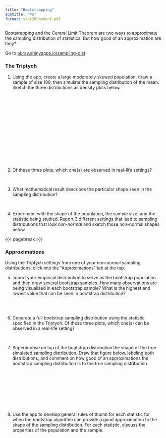 ```yaml
---
title: "Bootstrapping"
subtitle: "PS"
format: stat20handout-pdf
---
```


Bootstrapping and the Central Limit Theorem are two ways to approximate the sampling distribution of statistics. But how good of an approximation are they?

Go to [abray.shinyapps.io/sampling-dist](abray.shinyapps.io/sampling-dist).

### The Triptych

@. Using the app, create a large moderately skewed population, draw a sample of size 100, then simulate the sampling distribution of the mean. Sketch the three distributions as density plots below.

\
\
\
\
\
\
\
\
\
\
\
\
\

@. Of these three plots, which one(s) are observed in real-life settings?

\

@. What mathematical result describes the particular shape seen in the sampling distribution?

\

@. Experiment with the shape of the population, the sample size, and the statistic being studied. Report 3 different settings that lead to sampling distributions that look *non-normal* and sketch those non-normal shapes below.


{{< pagebreak >}}

### Approximations

Using the Triptych settings from one of your non-normal sampling distributions, click into the "Approximations" tab at the top.

@. Import your empirical distribution to serve as the bootstrap population and then draw several bootstrap samples. How many observations are being visualized in each bootstrap sample? What is the highest and lowest value that can be seen in bootstrap distribution?

\
\

@. Generate a full bootstrap sampling distribution using the statistic specified in the Triptych. Of these three plots, which one(s) can be observed in a real-life setting?

\

@. Superimpose on top of the bootstrap distribution the shape of the true simulated sampling distribution. Draw that figure below, labeling both distributions, and comment on how good of an approximations the bootstrap sampling distribution is to the true sampling distribution.

\
\
\
\
\
\
\


@. Use the app to develop general rules of thumb for each statistic for when the bootstrap algorithm can provide a good approximation to the shape of the sampling distribution. For each statistic, discuss the properties of the population and the sample.




